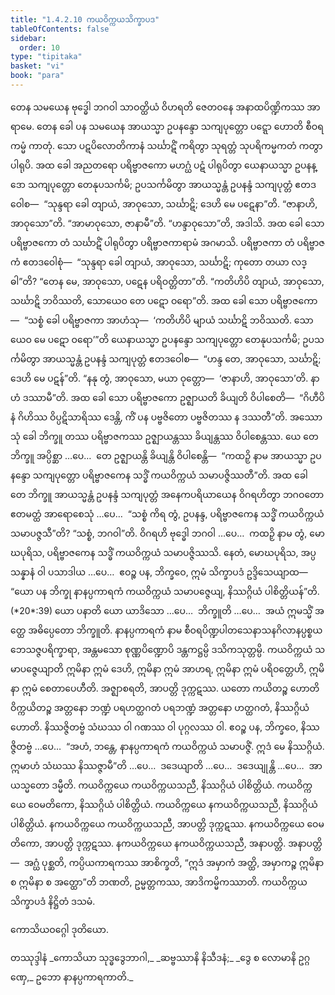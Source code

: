 ```yaml
---
title: "1.4.2.10 ကယဝိက္ကယသိက္ခာပဒ"
tableOfContents: false
sidebar:
  order: 10
type: "tipitaka"
basket: "vi"
book: "para"
---
```



<DynamicBreadcrumb />

<Division number="593" book="para" e="ch" v="1" p="349">

<Paragraph number="2238" book="para">
တေန သမယေန ဗုဒ္ဓေါ ဘဂဝါ သာဝတ္ထိယံ ဝိဟရတိ ဇေတဝနေ အနာထပိဏ္ဍိကဿ အာရာမေ. တေန ခေါ ပန သမယေန အာယသ္မာ ဥပနန္ဒော သကျပုတ္တော ပဋ္ဋော ဟောတိ စီဝရကမ္မံ ကာတုံ. သော ပဋပိလောတိကာနံ သင်္ဃာဋိံ ကရိတွာ သုရတ္တံ သုပရိကမ္မကတံ ကတွာ ပါရုပိ. အထ ခေါ အညတရော ပရိဗ္ဗာဇကော မဟဂ္ဃံ ပဋံ ပါရုပိတွာ ယေနာယသ္မာ ဥပနန္ဒော သကျပုတ္တော တေနုပသင်္ကမိ; ဥပသင်္ကမိတွာ အာယသ္မန္တံ ဥပနန္ဒံ သကျပုတ္တံ ဧတဒဝေါစ—  “သုန္ဒရာ ခေါ တျာယံ, အာဝုသော, သင်္ဃာဋိ; ဒေဟိ မေ ပဋေနာ”တိ. “ဇာနာဟိ, အာဝုသော”တိ. “အာမာဝုသော, ဇာနာမီ”တိ. “ဟန္ဒာဝုသော”တိ, အဒါသိ. အထ ခေါ သော ပရိဗ္ဗာဇကော တံ သင်္ဃာဋိံ ပါရုပိတွာ ပရိဗ္ဗာဇကာရာမံ အဂမာသိ. ပရိဗ္ဗာဇကာ တံ ပရိဗ္ဗာဇကံ ဧတဒဝေါစုံ—  “သုန္ဒရာ ခေါ တျာယံ, အာဝုသော, သင်္ဃာဋိ; ကုတော တယာ လဒ္ဓါ”တိ? “တေန မေ, အာဝုသော, ပဋေန ပရိဝတ္တိတာ”တိ. “ကတိဟိပိ တျာယံ, အာဝုသော, သင်္ဃာဋိ ဘဝိဿတိ, သောယေဝ တေ ပဋော ဝရော”တိ.
</Paragraph>

<Paragraph number="2239" book="para">
အထ ခေါ သော ပရိဗ္ဗာဇကော—  “သစ္စံ ခေါ ပရိဗ္ဗာဇကာ အာဟံသု—  ‘ကတိဟိပိ မျာယံ သင်္ဃာဋိ ဘဝိဿတိ. သောယေဝ မေ ပဋော ဝရော’”တိ ယေနာယသ္မာ ဥပနန္ဒော သကျပုတ္တော တေနုပသင်္ကမိ; ဥပသင်္ကမိတွာ အာယသ္မန္တံ ဥပနန္ဒံ သကျပုတ္တံ ဧတဒဝေါစ—  “ဟန္ဒ တေ, အာဝုသော, သင်္ဃာဋိ; ဒေဟိ မေ ပဋန်”တိ. “နနု တွံ, အာဝုသော, မယာ ဝုတ္တော—  ‘ဇာနာဟိ, အာဝုသော’တိ. နာဟံ ဒဿာမီ”တိ. အထ ခေါ သော ပရိဗ္ဗာဇကော ဥဇ္ဈာယတိ ခိယျတိ ဝိပါစေတိ—  “ဂိဟီပိ နံ ဂိဟိဿ ဝိပ္ပဋိသာရိဿ ဒေန္တိ, ကိံ ပန ပဗ္ဗဇိတော ပဗ္ဗဇိတဿ န ဒဿတီ”တိ.
</Paragraph>

<Paragraph number="2240" book="para">
အဿောသုံ ခေါ ဘိက္ခူ တဿ ပရိဗ္ဗာဇကဿ ဥဇ္ဈာယန္တဿ ခိယျန္တဿ ဝိပါစေန္တဿ. ယေ တေ ဘိက္ခူ အပ္ပိစ္ဆာ …ပေ…  တေ ဥဇ္ဈာယန္တိ ခိယျန္တိ ဝိပါစေန္တိ—  “ကထဉှိ နာမ အာယသ္မာ ဥပနန္ဒော သကျပုတ္တော ပရိဗ္ဗာဇကေန သဒ္ဓိံ ကယဝိက္ကယံ သမာပဇ္ဇိဿတီ”တိ.
</Paragraph>

<Paragraph number="2241" book="para">
အထ ခေါ တေ ဘိက္ခူ အာယသ္မန္တံ ဥပနန္ဒံ သကျပုတ္တံ အနေကပရိယာယေန ဝိဂရဟိတွာ ဘဂဝတော ဧတမတ္ထံ အာရောစေသုံ …ပေ…  “သစ္စံ ကိရ တွံ, ဥပနန္ဒ, ပရိဗ္ဗာဇကေန သဒ္ဓိံ ကယဝိက္ကယံ သမာပဇ္ဇသီ”တိ? “သစ္စံ, ဘဂဝါ”တိ. ဝိဂရဟိ ဗုဒ္ဓေါ ဘဂဝါ …ပေ…  ကထဉှိ နာမ တွံ, မောဃပုရိသ, ပရိဗ္ဗာဇကေန သဒ္ဓိံ ကယဝိက္ကယံ သမာပဇ္ဇိဿသိ. နေတံ, မောဃပုရိသ, အပ္ပသန္နာနံ ဝါ ပသာဒါယ …ပေ…  ဧဝဉ္စ ပန, ဘိက္ခဝေ, ဣမံ သိက္ခာပဒံ ဥဒ္ဒိသေယျာထ—
</Paragraph>

</Division>
<Division number="594" book="para" e="ch" v="1" p="350">

<Paragraph number="2242" book="para">
<Emphasis>“ယော ပန ဘိက္ခု နာနပ္ပကာရကံ ကယဝိက္ကယံ သမာပဇ္ဇေယျ, နိဿဂ္ဂိယံ ပါစိတ္တိယန်”</Emphasis>တိ. (*20*:<Emphasis>39</Emphasis>)
</Paragraph>

</Division>
<Division number="595" book="para" e="ch" v="1" p="350">

<Paragraph number="2243" book="para">
<Emphasis>ယော ပနာ</Emphasis>တိ ယော ယာဒိသော …ပေ…  <Emphasis>ဘိက္ခူ</Emphasis>တိ …ပေ…  အယံ ဣမသ္မိံ အတ္ထေ အဓိပ္ပေတော ဘိက္ခူတိ.
</Paragraph>

<Paragraph number="2244" book="para">
<Emphasis>နာနပ္ပကာရကံ</Emphasis> နာမ စီဝရပိဏ္ဍပါတသေနာသနဂိလာနပ္ပစ္စယဘေသဇ္ဇပရိက္ခာရာ, အန္တမသော စုဏ္ဏပိဏ္ဍောပိ ဒန္တကဋ္ဌမ္ပိ ဒသိကသုတ္တမ္ပိ.
</Paragraph>

<Paragraph number="2245" book="para">
<Emphasis>ကယဝိက္ကယံ သမာပဇ္ဇေယျာ</Emphasis>တိ ဣမိနာ ဣမံ ဒေဟိ, ဣမိနာ ဣမံ အာဟရ, ဣမိနာ ဣမံ ပရိဝတ္တေဟိ, ဣမိနာ ဣမံ စေတာပေဟီတိ. အဇ္ဈာစရတိ, အာပတ္တိ ဒုက္ကဋဿ. ယတော ကယိတဉ္စ ဟောတိ ဝိက္ကယိတဉ္စ အတ္တနော ဘဏ္ဍံ ပရဟတ္ထဂတံ ပရဘဏ္ဍံ အတ္တနော ဟတ္ထဂတံ, နိဿဂ္ဂိယံ ဟောတိ. နိဿဇ္ဇိတဗ္ဗံ သံဃဿ ဝါ ဂဏဿ ဝါ ပုဂ္ဂလဿ ဝါ. ဧဝဉ္စ ပန, ဘိက္ခဝေ, နိဿဇ္ဇိတဗ္ဗံ …ပေ…  “အဟံ, ဘန္တေ, နာနပ္ပကာရကံ ကယဝိက္ကယံ သမာပဇ္ဇိံ. ဣဒံ မေ နိဿဂ္ဂိယံ. ဣမာဟံ သံဃဿ နိဿဇ္ဇာမီ”တိ …ပေ…  ဒဒေယျာတိ …ပေ…  ဒဒေယျုန္တိ …ပေ…  အာယသ္မတော ဒမ္မီတိ.
</Paragraph>

</Division>
<Division number="596" book="para" e="ch" v="1" p="351">

<Paragraph number="2246" book="para">
ကယဝိက္ကယေ ကယဝိက္ကယသညီ, နိဿဂ္ဂိယံ ပါစိတ္တိယံ. ကယဝိက္ကယေ ဝေမတိကော, နိဿဂ္ဂိယံ ပါစိတ္တိယံ. ကယဝိက္ကယေ နကယဝိက္ကယသညီ, နိဿဂ္ဂိယံ ပါစိတ္တိယံ.
</Paragraph>

<Paragraph number="2247" book="para">
နကယဝိက္ကယေ ကယဝိက္ကယသညီ, အာပတ္တိ ဒုက္ကဋဿ. နကယဝိက္ကယေ ဝေမတိကော, အာပတ္တိ ဒုက္ကဋဿ. နကယဝိက္ကယေ နကယဝိက္ကယသညီ, အနာပတ္တိ.
</Paragraph>

</Division>
<Division number="597" book="para" e="ch" v="1" p="351">

<Paragraph number="2248" book="para">
အနာပတ္တိ—  အဂ္ဃံ ပုစ္ဆတိ, ကပ္ပိယကာရကဿ အာစိက္ခတိ, “ဣဒံ အမှာကံ အတ္ထိ, အမှာကဉ္စ ဣမိနာ စ ဣမိနာ စ အတ္ထော”တိ ဘဏတိ, ဥမ္မတ္တကဿ, အာဒိကမ္မိကဿာတိ.

</Paragraph>
</Division>

<Paragraph number="2249" type="center" book="para">
ကယဝိက္ကယသိက္ခာပဒံ နိဋ္ဌိတံ ဒသမံ.

  
ကောသိယဝဂ္ဂေါ ဒုတိယော.



</Paragraph>

<Paragraph number="2250" type="center" book="para">
တဿုဒ္ဒါနံ


</Paragraph>

<Paragraph number="2251" type="verses" book="para">
_ကောသိယာ သုဒ္ဓဒွေဘာဂါ,_  
_ဆဗ္ဗဿာနိ နိသီဒနံ;_  
_ဒွေ စ လောမာနိ ဥဂ္ဂဏှေ,_  
ဥဘော နာနပ္ပကာရကာတိ._
</Paragraph>